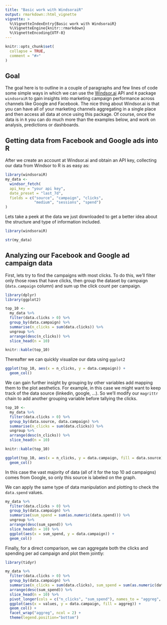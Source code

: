 ```yaml
---
title: "Basic work with WindsoraiR"
output: rmarkdown::html_vignette
vignette: >
  %\VignetteIndexEntry{Basic work with WindsoraiR}
  %\VignetteEngine{knitr::rmarkdown}
  %\VignetteEncoding{UTF-8}
---
```


```r
knitr::opts_chunk$set(
  collapse = TRUE,
  comment = "#>"
)
```

## Goal

The goal here is to outline in a couple of paragraphs and few lines of code some simple ways in which we can use the [Windsor.ai](https://windsor.ai/) API and `R` package `windsoraiR` to gain insights into marketing campaign performance across channels like Google and Facebook. The nice thing about Windsor.ai is that you can have all of your marketing channels aggregating in a single place and then access all data at once using this package. Of course, once the data is in `R` you can do much more than the examples below, and work on analysis, predictions or dashboards.

## Getting data from Facebook and Google ads into R

After we create an account at Windsor.ai and obtain an API key, collecting our data from Windsor to R is as easy as:


```r
library(windsoraiR)
my_data <- 
  windsor_fetch(
  api_key = "your api key",
  date_preset = "last_7d",
  fields = c("source", "campaign", "clicks",
             "medium", "sessions", "spend")
)
```

Lets take a peek at the data we just downloaded to get a better idea about the structure and type of information included. 

```r
library(windsoraiR)
```

```r
str(my_data)
```

## Analyzing our Facebook  and Google ad campaign data 

First, lets try to find the campaigns with most clicks. To do this, we'll filter only those rows that have clicks, then group the dataset by campaign (`data.campaign` column) and sum up the click count per campaign.

```r
library(dplyr)
library(ggplot2)

top_10 <- 
  my_data %>% 
  filter(data.clicks > 0) %>% 
  group_by(data.campaign) %>% 
  summarise(n_clicks = sum(data.clicks)) %>% 
  ungroup %>% 
  arrange(desc(n_clicks)) %>% 
  slice_head(n = 10)

knitr::kable(top_10)
```

Thereafter we can quickly visualize our data using `ggplot2`

```r
ggplot(top_10, aes(x = n_clicks, y = data.campaign)) +
  geom_col()
```

We can gain further insight by grouping by other variables add mapping them to the plot aesthetics. For example, in this case we might want to keep track of the data source (linkedin, google, ...). So we'll modify our `magrittr` chain to add another grouping variable before tallying the clicks.

```r
top_10 <- 
  my_data %>% 
  filter(data.clicks > 0) %>% 
  group_by(data.source, data.campaign) %>% 
  summarise(n_clicks = sum(data.clicks)) %>% 
  ungroup %>% 
  arrange(desc(n_clicks)) %>% 
  slice_head(n = 10)

knitr::kable(top_10)
```

```r
ggplot(top_10, aes(x = n_clicks, y = data.campaign, fill = data.source)) +
  geom_col()
```

In this case the vast majority of data (all of it for the top 10 ad campaigns) comes from Google, so only this source is labeled on the graph.

We can apply the same type of data manipulation and plotting to check the `data.spend` values.

```r
my_data %>%
  filter(data.clicks > 0) %>%
  group_by(data.campaign) %>%
  summarise(sum_spend = sum(as.numeric(data.spend))) %>%
  ungroup %>%
  arrange(desc(sum_spend)) %>%
  slice_head(n = 10) %>%
  ggplot(aes(x = sum_spend, y = data.campaign)) +
  geom_col()
```

Finally, for a direct comparison, we can aggregate both the clicks and spending per ad campaign and plot them jointly:

```r
library(tidyr)

my_data %>%
  filter(data.clicks > 0) %>%
  group_by(data.campaign) %>%
  summarise(n_clicks = sum(data.clicks), sum_spend = sum(as.numeric(data.spend))) %>%
  arrange(desc(sum_spend)) %>%
  slice_head(n = 10) %>%
  pivot_longer(cols = c("n_clicks", "sum_spend"), names_to = "aggreg", values_to = "values") %>%  
  ggplot(aes(x = values, y = data.campaign, fill = aggreg)) +
  geom_col() +
  facet_wrap("aggreg", ncol = 2) + 
  theme(legend.position="bottom")
```


